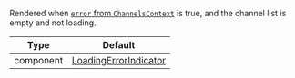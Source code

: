 Rendered when [`error` from `ChannelsContext`](/reactnative/contexts/channels-context#error) is true, and the channel list is empty and not loading.

| Type | Default |
| - | - |
| component | [LoadingErrorIndicator](https://github.com/GetStream/stream-chat-react-native/blob/master/package/src/components/Indicators/LoadingErrorIndicator.tsx) |
